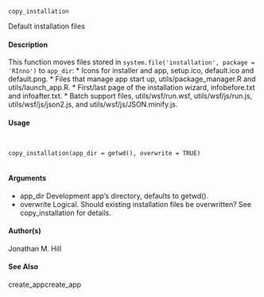 ``copy_installation``

Default installation files

#### Description

This function moves files stored in ``system.file('installation', package = 'RInno')`` to ``app_dir``:
*  Icons for installer and app, setup.ico, default.ico and default.png.
*  Files that manage app start up, utils/package_manager.R and utils/launch_app.R.
*  First/last page of the installation wizard, infobefore.txt and infoafter.txt.
*  Batch support files, utils/wsf/run.wsf, utils/wsf/js/run.js, utils/wsf/js/json2.js, and utils/wsf/js/JSON.minify.js.

#### Usage
<pre><code>

copy_installation(app_dir = getwd(), overwrite = TRUE)

</code></pre>
#### Arguments

* app_dir Development app’s directory, defaults to getwd().
* overwrite Logical. Should existing installation files be overwritten? See copy_installation for details.

#### Author(s)
Jonathan M. Hill

#### See Also
create_appcreate_app
